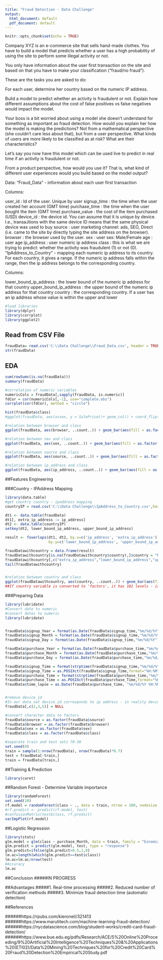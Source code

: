 ---
title: "Fraud Detection - Data Challenge"
output:
  html_document: default
  pdf_document: default
---

```{r setup, include=FALSE}
knitr::opts_chunk$set(echo = TRUE)
```
Company XYZ is an e-commerce site that sells hand-made clothes. You have to build a model that predicts whether a user has a high probability of using the site to perform some illegal activity or not.

You only have information about the user first transaction on the site and based on that you have to make your classification ("fraud/no fraud").

These are the tasks you are asked to do:

For each user, determine her country based on the numeric IP address.

Build a model to predict whether an activity is fraudulent or not. Explain how different assumptions about the cost of false positives vs false negatives would impact the model.

Your boss is a bit worried about using a model she doesn't understand for something as important as fraud detection. How would you explain her how the model is making the predictions? Not from a mathematical perspective (she couldn't care less about that), but from a user perspective. What kinds of users are more likely to be classified as at risk? What are their characteristics?

Let's say you now have this model which can be used live to predict in real time if an activity is fraudulent or not.

From a product perspective, how would you use it? That is, what kind of different user experiences would you build based on the model output?

Data: "Fraud_Data" - information about each user first transaction

Columns:

user_id : Id of the user. Unique by user
signup_time : the time when the user created her account (GMT time) purchase_time : the time when the user bought the item (GMT time) purchase_value : the cost of the item purchased (USD)
device_id : the device id. You can assume that it is unique by device. I.e., transaJtions with the same device ID means that the same physical device was used to buy
source : user marketing channel: ads, SEO, Direct (i.e. came to the site by directly typing the site address on the browser).
browser : the browser used by the user.
sex : user sex: Male/Female
age : user age
ip_address : user numeric ip address
class : this is what we are trying to predict: whether the activity was fraudulent (1) or not (0).
"IpAddress_to_Country" - mapping each numeric ip address to its country. For each country, it gives a range. If the numeric ip address falls within the range, then the ip address belongs to the corresponding country.

Columns:

lower_bound_ip_address : the lower bound of the numeric ip address for that country
upper_bound_ip_address : the upper bound of the numeric ip address for that country
country : the corresponding country. If a user has an ip address whose value is within the upper and lower

```{r lib, message=FALSE}
#load libraries
library(dplyr)
library(corrplot)
library(ggplot2)
```

## Read from CSV File
```{r message=FALSE}
fraudData= read.csv('C:\\Data Challenge\\Fraud_Data.csv', header = TRUE, stringsAsFactor = FALSE)
str(fraudData)
```


## EDA

```{r}
sum(rowSums(is.na(fraudData)))
summary(fraudData)
```


```{r}
#correlation of numeric variables
numericCols = fraudData[,sapply(fraudData, is.numeric)]
fdCor = cor(numericCols[,-1], use="complete.obs")
corrplot(cor(fdCor), method = "circle")

```
```{r plots}
hist(fraudData$class)
#ggplot(fraudData, aes(x=sex, y = SalePrice))+ geom_col() + coord_flip()

#relation between browser and class
ggplot(fraudData, aes(browser, ..count..)) + geom_bar(aes(fill = as.factor(class)), position = "dodge")

#relation between sex and class
ggplot(fraudData, aes(sex, ..count..)) + geom_bar(aes(fill = as.factor(class)), position = "dodge")

#relation between source and class
ggplot(fraudData, aes(source, ..count..)) + geom_bar(aes(fill = as.factor(class)), position = "dodge")

#relation between ip_address and class
ggplot(fraudData, aes(ip_address, ..count..)) + geom_bar(aes(fill = as.factor(class)), position = "dodge")
```
##Features Engineering

###Country - IPAddress Mapping
```{r countrymapping, message=FALSE}
library(data.table)
#get country country - ipaddress mapping
countryIP = read.csv('C:\\Data Challenge\\IpAddress_to_Country.csv',header = TRUE, stringsAsFactor = FALSE)

dt1 <- data.table(fraudData)
dt1[, extra_ip_address := ip_address]
dt2 <- data.table(countryIP)
setkey(dt2, lower_bound_ip_address, upper_bound_ip_address)

result <- foverlaps(dt1, dt2, by.x=c('ip_address', 'extra_ip_address'), 
                    by.y=c('lower_bound_ip_address', 'upper_bound_ip_address'))

fraudDatawithcountry = data.frame(result)
fraudDatawithcountry[is.na(fraudDatawithcountry$country),]$country = "Not Available"
fraudDatawithcountry[,c("extra_ip_address","lower_bound_ip_address","upper_bound_ip_address")] = NULL
tail(fraudDatawithcountry)


#relation between country and class
ggplot(fraudDatawithcountry, aes(country, ..count..)) + geom_bar(aes(fill = as.factor(class)), position = "dodge") + theme(axis.text.x = element_text(angle = 90, hjust = 1))
##If country variable is converted to 'factors', it has 182 levels - is not a useful variable for training models


```


###Preparing Data

```{r features, message=FALSE}
library(lubridate)
#Convert date to numeric
#convert dates to numeric
library(lubridate)


fraudData$signup_Year = format(as.Date(fraudData$signup_time,"%m/%d/%Y"),"%Y")
fraudData$signup_Month = format(as.Date(fraudData$signup_time,"%m/%d/%Y"),"%m")
fraudData$signup_Day = format(as.Date(fraudData$signup_time,"%m/%d/%Y"),"%d")

fraudData$purchase_Year = format(as.Date(fraudData$purchase_time,"%m/%d/%Y"),"%Y")
fraudData$purchase_Month = format(as.Date(fraudData$purchase_time,"%m/%d/%Y"),"%m")
fraudData$purchase_Day = format(as.Date(fraudData$purchase_time,"%m/%d/%Y"),"%d")

fraudData$signup_Time = format(strptime(fraudData$signup_time,"%m/%d/%Y %H:%M",tz=""),"%H:%M")
fraudData$signup_Time = as.POSIXct(fraudData$signup_Time,format="%H:%M")
fraudData$purchase_Time = format(strptime(fraudData$purchase_time,"%m/%d/%Y %H:%M",tz=""),"%H:%M")
fraudData$purchase_Time = as.POSIXct(fraudData$purchase_Time,format="%H:%M")
fraudData$time_lapse = as.Date(fraudData$purchase_time, "%m/%d/%Y %H:%M",tz="") - as.Date(fraudData$signup_time, "%m/%d/%Y %H:%M",tz="")


#remove device_id 
#In our data set device_id corresponds to ip address - in reality device_id cannot be spoofed as ip address
fraudData[,c(2,3,5)] = NULL

#convert character data to factors
fraudData$source = as.factor(fraudData$source)
fraudData$browser = as.factor(fraudData$browser)
fraudData$sex = as.factor(fraudData$sex)
fraudData$class = as.factor(fraudData$class)

#separate train and test sets 70-30
set.seed(0)
train = sample(1:nrow(fraudData), nrow(fraudData)*0.7)
test = fraudData[-train,]
train = fraudData[train,]
```

##Training & Prediction
```{r  message=FALSE}
library(caret)
```
##Random Forest - Determine Variable importance
```{r message=FALSE}
library(randomForest)
set.seed(10)
rf.model = randomForest(class ~ ., data = train, ntree = 100, nodesize = 20)
#rf.predict <- predict(rf.model, test)
#confusionMatrix(test$class, rf.predict)
varImpPlot(rf.model)
```

##Logistic Regression
```{r glm, message=FALSE}
library(stats)
glm.model = glm(class ~ purchase_Month, data = train, family = "binomial") #, control = list(maxit = 50))
glm.predict = predict(glm.model, test, type = "response")
glm.predict=ifelse(glm.predict>0.5,1,0)
lm.ac=length(which(glm.predict==test$class))
lm.ac=lm.ac/nrow(test)
#Accuracy
lm.ac
```

##Conclusion
#####IN PROGRESS


##Advantages
#####1. Real-time processing
#####2. Reduced number of verification methods
#####3. Minimize fraud detection time (automatic detection)

##References

######https://rpubs.com/kieroneil/321413
######https://www.marutitech.com/machine-learning-fraud-detection/
######https://nycdatascience.com/blog/student-works/credit-card-fraud-detection/
######https://www.bue.edu.eg/pdfs/Research/ACE/5%20Online%20Proceeding/9%20Artificial%20Intelligence%20Techniques%20&%20Applications%20(ETI02)/Data%20Mining%20Techniques%20for%20Credit%20Card%20Fraud%20Detection%20Empirical%20Study.pdf
